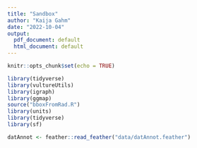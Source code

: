 ```yaml
---
title: "Sandbox"
author: "Kaija Gahm"
date: "2022-10-04"
output:
  pdf_document: default
  html_document: default
---
```


```r
knitr::opts_chunk$set(echo = TRUE)
```

```r
library(tidyverse)
library(vultureUtils)
library(igraph)
library(ggmap)
source("bboxFromRad.R")
library(units)
library(tidyverse)
library(sf)
```

```r
datAnnot <- feather::read_feather("data/datAnnot.feather")
```

